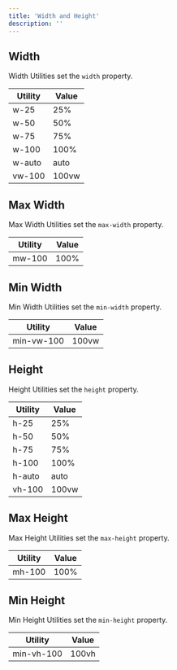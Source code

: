 ```yaml
---
title: 'Width and Height'
description: ''
---
```


## Width

Width Utilities set the `width` property.

<div className="sheet-example">
  <div className="table-responsive">
    <table className="table table-autofit table-nowrap">
      <thead>
        <tr>
          <th>Utility</th>
          <th>Value</th>
        </tr>
      </thead>
      <tbody>
        <tr>
          <td>w-25</td>
          <td>25%</td>
        </tr>
        <tr>
          <td>w-50</td>
          <td>50%</td>
        </tr>
        <tr>
          <td>w-75</td>
          <td>75%</td>
        </tr>
        <tr>
          <td>w-100</td>
          <td>100%</td>
        </tr>
        <tr>
          <td>w-auto</td>
          <td>auto</td>
        </tr>
        <tr>
          <td>vw-100</td>
          <td>100vw</td>
        </tr>
      </tbody>
    </table>
  </div>
</div>

## Max Width

Max Width Utilities set the `max-width` property.

<div className="sheet-example">
  <div className="table-responsive">
    <table className="table table-autofit table-nowrap">
      <thead>
        <tr>
          <th>Utility</th>
          <th>Value</th>
        </tr>
      </thead>
      <tbody>
        <tr>
          <td>mw-100</td>
          <td>100%</td>
        </tr>
      </tbody>
    </table>
  </div>
</div>

## Min Width

Min Width Utilities set the `min-width` property.

<div className="sheet-example">
  <div className="table-responsive">
    <table className="table table-autofit table-nowrap">
      <thead>
        <tr>
          <th>Utility</th>
          <th>Value</th>
        </tr>
      </thead>
      <tbody>
        <tr>
          <td>min-vw-100</td>
          <td>100vw</td>
        </tr>
      </tbody>
    </table>
  </div>
</div>

## Height

Height Utilities set the `height` property.

<div className="sheet-example">
  <div className="table-responsive">
    <table className="table table-autofit table-nowrap">
      <thead>
        <tr>
          <th>Utility</th>
          <th>Value</th>
        </tr>
      </thead>
      <tbody>
        <tr>
          <td>h-25</td>
          <td>25%</td>
        </tr>
        <tr>
          <td>h-50</td>
          <td>50%</td>
        </tr>
        <tr>
          <td>h-75</td>
          <td>75%</td>
        </tr>
        <tr>
          <td>h-100</td>
          <td>100%</td>
        </tr>
        <tr>
          <td>h-auto</td>
          <td>auto</td>
        </tr>
        <tr>
          <td>vh-100</td>
          <td>100vw</td>
        </tr>
      </tbody>
    </table>
  </div>
</div>

## Max Height

Max Height Utilities set the `max-height` property.

<div className="sheet-example">
  <div className="table-responsive">
    <table className="table table-autofit table-nowrap">
      <thead>
        <tr>
          <th>Utility</th>
          <th>Value</th>
        </tr>
      </thead>
      <tbody>
        <tr>
          <td>mh-100</td>
          <td>100%</td>
        </tr>
      </tbody>
    </table>
  </div>
</div>

## Min Height

Min Height Utilities set the `min-height` property.

<div className="sheet-example">
  <div className="table-responsive">
    <table className="table table-autofit table-nowrap">
      <thead>
        <tr>
          <th>Utility</th>
          <th>Value</th>
        </tr>
      </thead>
      <tbody>
        <tr>
          <td>min-vh-100</td>
          <td>100vh</td>
        </tr>
      </tbody>
    </table>
  </div>
</div>
